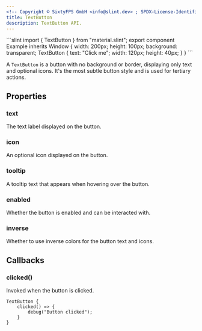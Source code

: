 ```yaml
---
<!-- Copyright © SixtyFPS GmbH <info@slint.dev> ; SPDX-License-Identifier: MIT -->
title: TextButton
description: TextButton API.
---
```



<CodeSnippetMD imagePath="" imageWidth="0" imageHeight="0" imageAlt="">
```slint
import { TextButton } from "material.slint";
export component Example inherits Window {
    width: 200px;
    height: 100px;
    background: transparent;
    TextButton {
        text: "Click me";
        width: 120px;
        height: 40px;
    }
}
```
</CodeSnippetMD>

A `TextButton` is a button with no background or border, displaying only text and optional icons. It's the most subtle button style and is used for tertiary actions.

## Properties

### text
<SlintProperty propName="text" typeName="string">
The text label displayed on the button.
</SlintProperty>

### icon
<SlintProperty propName="icon" typeName="image">
An optional icon displayed on the button.
</SlintProperty>

### tooltip
<SlintProperty propName="tooltip" typeName="string">
A tooltip text that appears when hovering over the button.
</SlintProperty>

### enabled
<SlintProperty propName="enabled" typeName="bool" defaultValue="true">
Whether the button is enabled and can be interacted with.
</SlintProperty>

### inverse
<SlintProperty propName="inverse" typeName="bool">
Whether to use inverse colors for the button text and icons.
</SlintProperty>

## Callbacks

### clicked()
Invoked when the button is clicked.

```slint {2-4}
TextButton {
    clicked() => {
        debug("Button clicked");
    }
}
```